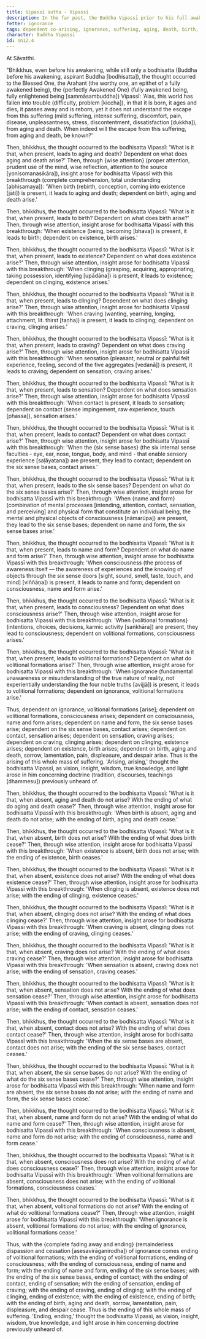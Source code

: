 ```yaml
---
title: Vipassī sutta - Vipassī
description: In the far past, the Buddha Vipassī prior to his full awakening reflects on how the world has fallen into trouble and discovers the escape from suffering through wise attention and insight into dependent co-arising.
fetter: ignorance
tags: dependent co-arising, ignorance, suffering, aging, death, birth, existence, clinging, craving, sensation, feeling, contact, six sense bases, name and form, consciousness, volitional formations, sn, sn12-21, sn12
character: Buddha Vipassī
id: sn12.4
---
```


At Sāvatthi.

"Bhikkhus, even before his awakening, while still only a bodhisatta (Buddha before his awakening, aspirant Buddha [bodhisatta]), the thought occurred to the Blessed One, the Arahant (the worthy one, an epithet of a fully awakened being), the \{perfectly Awakened One} (fully awakened being, fully enlightened being [sammāsambuddha]) Vipassī: 'Alas, this world has fallen into trouble (difficulty, problem [kiccha]), in that it is born, it ages and dies, it passes away and is reborn, yet it does not understand the escape from this suffering (mild suffering, intense suffering, discomfort, pain, disease, unpleasantness, stress, discontentment, dissatisfaction [dukkha]), from aging and death. When indeed will the escape from this suffering, from aging and death, be known?'

Then, bhikkhus, the thought occurred to the bodhisatta Vipassī: 'What is it that, when present, leads to aging and death? Dependent on what does aging and death arise?' Then, through \{wise attention} (proper attention, prudent use of the mind, wise reflection, attention to the source [yonisomanasikāra]), insight arose for bodhisatta Vipassī with this breakthrough (complete comprehension, total understanding [abhisamaya]): 'When birth (rebirth, conception, coming into existence [jāti]) is present, it leads to aging and death; dependent on birth, aging and death arise.'

Then, bhikkhus, the thought occurred to the bodhisatta Vipassī: 'What is it that, when present, leads to birth? Dependent on what does birth arise?' Then, through wise attention, insight arose for bodhisatta Vipassī with this breakthrough: 'When existence (being, becoming [bhava]) is present, it leads to birth; dependent on existence, birth arises.'

Then, bhikkhus, the thought occurred to the bodhisatta Vipassī: 'What is it that, when present, leads to existence? Dependent on what does existence arise?' Then, through wise attention, insight arose for bodhisatta Vipassī with this breakthrough: 'When clinging (grasping, acquiring, appropriating, taking possession, identifying [upādāna]) is present, it leads to existence; dependent on clinging, existence arises.'

Then, bhikkhus, the thought occurred to the bodhisatta Vipassī: 'What is it that, when present, leads to clinging? Dependent on what does clinging arise?' Then, through wise attention, insight arose for bodhisatta Vipassī with this breakthrough: 'When craving (wanting, yearning, longing, attachment, lit. thirst [taṇha]) is present, it leads to clinging; dependent on craving, clinging arises.'

Then, bhikkhus, the thought occurred to the bodhisatta Vipassī: 'What is it that, when present, leads to craving? Dependent on what does craving arise?' Then, through wise attention, insight arose for bodhisatta Vipassī with this breakthrough: 'When sensation (pleasant, neutral or painful felt experience, feeling, second of the five aggregates [vedanā]) is present, it leads to craving; dependent on sensation, craving arises.'

Then, bhikkhus, the thought occurred to the bodhisatta Vipassī: 'What is it that, when present, leads to sensation? Dependent on what does sensation arise?' Then, through wise attention, insight arose for bodhisatta Vipassī with this breakthrough: 'When contact is present, it leads to sensation; dependent on contact (sense impingement, raw experience, touch [phassa]), sensation arises.'

Then, bhikkhus, the thought occurred to the bodhisatta Vipassī: 'What is it that, when present, leads to contact? Dependent on what does contact arise?' Then, through wise attention, insight arose for bodhisatta Vipassī with this breakthrough: 'When the \{six sense bases} (the six internal sense faculties - eye, ear, nose, tongue, body, and mind - that enable sensory experience [saḷāyatana]) are present, they lead to contact; dependent on the six sense bases, contact arises.'

Then, bhikkhus, the thought occurred to the bodhisatta Vipassī: 'What is it that, when present, leads to the six sense bases? Dependent on what do the six sense bases arise?' Then, through wise attention, insight arose for bodhisatta Vipassī with this breakthrough: 'When \{name and form} (combination of mental processes [intending, attention, contact, sensation, and perceiving] and physical form that constitute an individual being, the mental and physical objects of consciousness [nāmarūpa]) are present, they lead to the six sense bases; dependent on name and form, the six sense bases arise.'

Then, bhikkhus, the thought occurred to the bodhisatta Vipassī: 'What is it that, when present, leads to name and form? Dependent on what do name and form arise?' Then, through wise attention, insight arose for bodhisatta Vipassī with this breakthrough: 'When consciousness (the process of awareness itself — the awareness of experiences and the knowing of objects through the six sense doors [sight, sound, smell, taste, touch, and mind] [viññāṇa]) is present, it leads to name and form; dependent on consciousness, name and form arise.'

Then, bhikkhus, the thought occurred to the bodhisatta Vipassī: 'What is it that, when present, leads to consciousness? Dependent on what does consciousness arise?' Then, through wise attention, insight arose for bodhisatta Vipassī with this breakthrough: 'When \{volitional formations} (intentions, choices, decisions, karmic activity [saṅkhāra]) are present, they lead to consciousness; dependent on volitional formations, consciousness arises.'

Then, bhikkhus, the thought occurred to the bodhisatta Vipassī: 'What is it that, when present, leads to volitional formations? Dependent on what do volitional formations arise?' Then, through wise attention, insight arose for bodhisatta Vipassī with this breakthrough: 'When ignorance (fundamental unawareness or misunderstanding of the true nature of reality, not experientially understanding the four noble truths [avijjā]) is present, it leads to volitional formations; dependent on ignorance, volitional formations arise.'

Thus, dependent on ignorance, volitional formations [arise]; dependent on volitional formations, consciousness arises; dependent on consciousness, name and form arises; dependent on name and form, the six sense bases arise; dependent on the six sense bases, contact arises; dependent on contact, sensation arises; dependent on sensation, craving arises; dependent on craving, clinging arises; dependent on clinging, existence arises; dependent on existence, birth arises; dependent on birth, aging and death, sorrow, lamentation, pain, displeasure, and despair arise. Thus is the arising of this whole mass of suffering. 'Arising, arising,' thought the bodhisatta Vipassī, as vision, insight, wisdom, true knowledge, and light arose in him concerning doctrine (tradition, discourses, teachings [dhammesu]) previously unheard of.

Then, bhikkhus, the thought occurred to the bodhisatta Vipassī: 'What is it that, when absent, aging and death do not arise? With the ending of what do aging and death cease?' Then, through wise attention, insight arose for bodhisatta Vipassī with this breakthrough: 'When birth is absent, aging and death do not arise; with the ending of birth, aging and death cease.'

Then, bhikkhus, the thought occurred to the bodhisatta Vipassī: 'What is it that, when absent, birth does not arise? With the ending of what does birth cease?' Then, through wise attention, insight arose for bodhisatta Vipassī with this breakthrough: 'When existence is absent, birth does not arise; with the ending of existence, birth ceases.'

Then, bhikkhus, the thought occurred to the bodhisatta Vipassī: 'What is it that, when absent, existence does not arise? With the ending of what does existence cease?' Then, through wise attention, insight arose for bodhisatta Vipassī with this breakthrough: 'When clinging is absent, existence does not arise; with the ending of clinging, existence ceases.'

Then, bhikkhus, the thought occurred to the bodhisatta Vipassī: 'What is it that, when absent, clinging does not arise? With the ending of what does clinging cease?' Then, through wise attention, insight arose for bodhisatta Vipassī with this breakthrough: 'When craving is absent, clinging does not arise; with the ending of craving, clinging ceases.'

Then, bhikkhus, the thought occurred to the bodhisatta Vipassī: 'What is it that, when absent, craving does not arise? With the ending of what does craving cease?' Then, through wise attention, insight arose for bodhisatta Vipassī with this breakthrough: 'When sensation is absent, craving does not arise; with the ending of sensation, craving ceases.'

Then, bhikkhus, the thought occurred to the bodhisatta Vipassī: 'What is it that, when absent, sensation does not arise? With the ending of what does sensation cease?' Then, through wise attention, insight arose for bodhisatta Vipassī with this breakthrough: 'When contact is absent, sensation does not arise; with the ending of contact, sensation ceases.'

Then, bhikkhus, the thought occurred to the bodhisatta Vipassī: 'What is it that, when absent, contact does not arise? With the ending of what does contact cease?' Then, through wise attention, insight arose for bodhisatta Vipassī with this breakthrough: 'When the six sense bases are absent, contact does not arise; with the ending of the six sense bases, contact ceases.'

Then, bhikkhus, the thought occurred to the bodhisatta Vipassī: 'What is it that, when absent, the six sense bases do not arise? With the ending of what do the six sense bases cease?' Then, through wise attention, insight arose for bodhisatta Vipassī with this breakthrough: 'When name and form are absent, the six sense bases do not arise; with the ending of name and form, the six sense bases cease.'

Then, bhikkhus, the thought occurred to the bodhisatta Vipassī: 'What is it that, when absent, name and form do not arise? With the ending of what do name and form cease?' Then, through wise attention, insight arose for bodhisatta Vipassī with this breakthrough: 'When consciousness is absent, name and form do not arise; with the ending of consciousness, name and form cease.'

Then, bhikkhus, the thought occurred to the bodhisatta Vipassī: 'What is it that, when absent, consciousness does not arise? With the ending of what does consciousness cease?' Then, through wise attention, insight arose for bodhisatta Vipassī with this breakthrough: 'When volitional formations are absent, consciousness does not arise; with the ending of volitional formations, consciousness ceases.'

Then, bhikkhus, the thought occurred to the bodhisatta Vipassī: 'What is it that, when absent, volitional formations do not arise? With the ending of what do volitional formations cease?' Then, through wise attention, insight arose for bodhisatta Vipassī with this breakthrough: 'When ignorance is absent, volitional formations do not arise; with the ending of ignorance, volitional formations cease.'

Thus, with the \{complete fading away and ending} (remainderless dispassion and cessation [asesavirāganirodha]) of ignorance comes ending of volitional formations; with the ending of volitional formations, ending of consciousness; with the ending of consciousness, ending of name and form; with the ending of name and form, ending of the six sense bases; with the ending of the six sense bases, ending of contact; with the ending of contact, ending of sensation; with the ending of sensation, ending of craving; with the ending of craving, ending of clinging; with the ending of clinging, ending of existence; with the ending of existence, ending of birth; with the ending of birth, aging and death, sorrow, lamentation, pain, displeasure, and despair cease. Thus is the ending of this whole mass of suffering. 'Ending, ending,' thought the bodhisatta Vipassī, as vision, insight, wisdom, true knowledge, and light arose in him concerning doctrine previously unheard of.